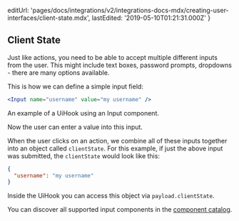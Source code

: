 
  editUrl:
    'pages/docs/integrations/v2/integrations-docs-mdx/creating-user-interfaces/client-state.mdx',
  lastEdited: '2019-05-10T01:21:31.000Z'
}

## Client State

Just like actions, you need to be able to accept multiple different inputs from the user. This might include text boxes, password prompts, dropdowns - there are many options available.

This is how we can define a simple input field:

```jsx
<Input name="username" value="my username" />
```

<Caption>An example of a UiHook using an Input component.</Caption>

Now the user can enter a value into this input.

When the user clicks on an action, we combine all of these inputs together into an object called `clientState`. For this example, if just the above input was submitted, the `clientState` would look like this:

```json
{
  "username": "my username"
}
```

Inside the UiHook you can access this object via `payload.clientState`.

You can discover all supported input components in the [component catalog](/docs/integrations#component-catalog).
